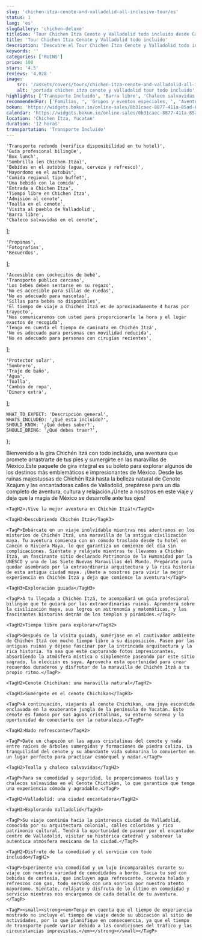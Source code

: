 ```yaml
---
slug: 'chichen-itza-cenote-and-valladolid-all-inclusive-tour/es'
status: 1
lang: 'es'
slugGallery: 'chichen-deluxe'
titleSeo: 'Tour Chichen Itza Cenote y Valladolid todo incluido desde Cancún'
title: 'Tour Chichen Itza Cenote y Valladolid todo incluido'
description: 'Descubre el Tour Chichen Itza Cenote y Valladolid todo incluido - la mejor aventura mexicana en el Caribe Mexicano!'
keywords: ''
categories: ['RUINS']
price: 100
stars: '4.5'
reviews: '4,028 '
image:
    src: '/assets/covers/tours/chichen-itza-cenote-and-valladolid-all-inclusive-tour.webp'
    alt: 'portada chichen itza cenote y valladolid tour todo incluido'
highlights: ['Transporte Incluido', 'Barra libre', 'Chaleco salvavidas en Cenote']
recommendedFor: ['Familias, ', 'Grupos y eventos especiales, ', 'Aventureros']
bokun: 'https://widgets.bokun.io/online-sales/8b31caec-8877-411a-85ad-682828170619/experience/796133?partialView=1'
calendar: 'https://widgets.bokun.io/online-sales/8b31caec-8877-411a-85ad-682828170619/experience-calendar/796133'
location: 'Chichen Itza, Yucatan'
duration: '12 horas'
transportation: 'Transporte Incluido'
---
```



    'Transporte redondo (verifica disponibilidad en tu hotel)',
    'Guía profesional bilingüe',
    'Box lunch',
    'Sombrilla (en Chichen Itza)',
    'Bebidas en el autobús (agua, cerveza y refresco)',
    'Mayordomo en el autobús',
    'Comida regional tipo buffet',
    'Una bebida con la comida',
    'Entrada a Chichen Itza',
    'Tiempo libre en Chichen Itza',
    'Admisión al cenote',
    'Toalla en el cenote',
    'Visita al pueblo de Valladolid',
    'Barra libre',
    'Chaleco salvavidas en el cenote',
];

    'Propinas',
    'Fotografías',
    'Recuerdos',
];

    'Accesible con cochecitos de bebé',
    'Transporte público cercano',
    'Los bebés deben sentarse en su regazo',
    'No es accesible para sillas de ruedas',
    'No es adecuado para mascotas',
    'Sillas para bebés no disponibles',
    'El tiempo de viaje a Chichén Itzá es de aproximadamente 4 horas por trayecto',
    'Nos comunicaremos con usted para proporcionarle la hora y el lugar exactos de recogida',
    'Tenga en cuenta el tiempo de caminata en Chichén Itzá',
    'No es adecuado para personas con movilidad reducida',
    'No es adecuado para personas con cirugías recientes',
];

    'Protector solar',
    'Sombrero',
    'Traje de baño',
    'Agua',
    'Toalla',
    'Cambio de ropa',
    'Dinero extra',
];

    WHAT_TO_EXPECT: 'Descripción general',
    WHATS_INCLUDED: '¿Qué esta incluido?',
    SHOULD_KNOW: '¿Qué debes saber?',
    SHOULD_BRING: '¿Qué debes traer?',
};

<Accordion client:visible title={titles.WHAT_TO_EXPECT} idHash="whatToExpect">
    <TagP>Bienvenido a la gira Chichén Itzá con todo incluido, una aventura que promete arrastrarte de tus pies y sumergirte en las maravillas de México.Este paquete de gira integral es su boleto para explorar algunos de los destinos más emblemáticos e impresionantes de México. Desde las ruinas majestuosas de Chichén Itzá hasta la belleza natural de Cenote Xcajum y las encantadoras calles de Valladolid, prepárese para un día completo de aventura, cultura y relajación.¡Únete a nosotros en este viaje y deja que la magia de México se desarrolle ante tus ojos! </TagP>

    <TagH2>¡Vive la mejor aventura en Chichén Itzá!</TagH2>

    <TagH3>Descubriendo Chichén Itzá</TagH3>

    <TagP>Embárcate en un viaje inolvidable mientras nos adentramos en los misterios de Chichén Itzá, una maravilla de la antigua civilización maya. Tu aventura comienza con un cómodo traslado desde tu hotel en Cancún o Riviera Maya, lo que garantiza un comienzo del día sin complicaciones. Siéntate y relájate mientras te llevamos a Chichén Itzá, un fascinante sitio declarado Patrimonio de la Humanidad por la UNESCO y una de las Siete Nuevas Maravillas del Mundo. Prepárate para quedar asombrado por la extraordinaria arquitectura y la rica historia de esta antigua ciudad maya. ¡Únete a nosotros para vivir la mejor experiencia en Chichén Itzá y deja que comience la aventura!</TagP>

    <TagH3>Exploración guiada</TagH3>

    <TagP>A tu llegada a Chichén Itzá, te acompañará un guía profesional bilingüe que te guiará por las extraordinarias ruinas. Aprenderá sobre la civilización maya, sus logros en astronomía y matemáticas, y las fascinantes historias detrás de los templos y pirámides.</TagP>

    <TagH2>Tiempo libre para explorar</TagH2>

    <TagP>Después de la visita guiada, sumérjase en el cautivador ambiente de Chichén Itzá con mucho tiempo libre a su disposición. Pasee por las antiguas ruinas y déjese fascinar por la intrincada arquitectura y la rica historia. Ya sea que esté capturando fotos impresionantes, absorbiendo la atmósfera mística o simplemente paseando por este sitio sagrado, la elección es suya. Aprovecha esta oportunidad para crear recuerdos duraderos y disfrutar de la maravilla de Chichén Itzá a tu propio ritmo.</TagP> 

    <TagH2>Cenote Chichikan: una maravilla natural</TagH2>

    <TagH3>Sumérgete en el cenote Chichikan</TagH3>

    <TagP>A continuación, viajarás al cenote Chichikan, una joya escondida enclavada en la exuberante jungla de la península de Yucatán. Este cenote es famoso por sus aguas cristalinas, su entorno sereno y la oportunidad de conectarte con la naturaleza.</TagP>

    <TagH2>Nado refrescante</TagH2>

    <TagP>Date un chapuzón en las aguas cristalinas del cenote y nada entre raíces de árboles sumergidas y formaciones de piedra caliza. La tranquilidad del cenote y su abundante vida submarina lo convierten en un lugar perfecto para practicar esnórquel y nadar.</TagP>

    <TagH2>Toalla y chaleco salvavidas</TagH2>

    <TagP>Para su comodidad y seguridad, le proporcionamos toallas y chalecos salvavidas en el Cenote Chichikan, lo que garantiza que tenga una experiencia cómoda y agradable.</TagP>

    <TagH2>Valladolid: una ciudad encantadora</TagH2>

    <TagH3>Explorando Valladolid</TagH3>

    <TagP>Su viaje continúa hacia la pintoresca ciudad de Valladolid, conocida por su arquitectura colonial, calles coloridas y rico patrimonio cultural. Tendrá la oportunidad de pasear por el encantador centro de Valladolid, visitar su histórica catedral y saborear la auténtica atmósfera mexicana de la ciudad.</TagP>

    <TagH2>Disfrute de la comodidad y el servicio con todo incluido</TagH2>

    <TagP>Experimente una comodidad y un lujo incomparables durante su viaje con nuestra variedad de comodidades a bordo. Sacia tu sed con bebidas de cortesía, que incluyen agua refrescante, cerveza helada y refrescos con gas, todo servido con una sonrisa por nuestro atento mayordomo. Siéntate, relájate y disfruta de lo último en comodidad y servicio mientras nos encargamos de cada detalle de tu aventura.</TagP>
</Accordion>

<Accordion client:visible title={titles.WHATS_INCLUDED} idHash="whatsIncluded">
    <Inclusions includes={includes} notIncludes={notIncludes} />

    <TagP><small><strong><em>Tenga en cuenta que el tiempo de experiencia mostrado no incluye el tiempo de viaje desde su ubicación al sitio de actividades, por lo que planifique en consecuencia, ya que el tiempo de transporte puede variar debido a las condiciones del tráfico y las circunstancias imprevistas.</em></strong></small></TagP>
</Accordion>

<Accordion client:visible title={titles.SHOULD_KNOW} idHash="whatYouShouldKnow">
    <ShouldKnow shouldKnow={shouldKnow} />
</Accordion>

<Accordion client:visible title={titles.SHOULD_BRING} idHash="whatYouShouldBring">
    <ShouldBring shouldBring={shouldBring} />
</Accordion>